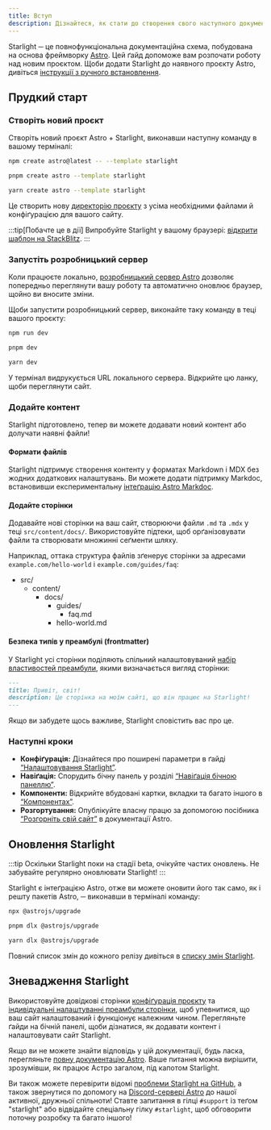 ```yaml
---
title: Вступ
description: Дізнайтеся, як стати до створення свого наступного документаційного сайту зі Starlight від Astro.
---
```



Starlight ─ це повнофункціональна документаційна схема, побудована на основа фреймворку [Astro](https://astro.build).
Цей ґайд допоможе вам розпочати роботу над новим проєктом.
Щоби додати Starlight до наявного проєкту Astro, дивіться [інструкції з ручного встановлення](/uk/manual-setup/).

## Прудкий старт

### Створіть новий проєкт

Створіть новий проєкт Astro + Starlight, виконавши наступну команду в вашому терміналі:

<Tabs>
<TabItem label="npm">

```sh
npm create astro@latest -- --template starlight
```

</TabItem>
<TabItem label="pnpm">

```sh
pnpm create astro --template starlight
```

</TabItem>
<TabItem label="Yarn">

```sh
yarn create astro --template starlight
```

</TabItem>
</Tabs>

Це створить нову [директорію проєкту](/uk/guides/project-structure/) з усіма необхідними файлами й конфіґурацією для вашого сайту.

:::tip[Побачте це в дії]
Випробуйте Starlight у вашому браузері:
[відкрити шаблон на StackBlitz](https://stackblitz.com/github/withastro/starlight/tree/main/examples/basics).
:::

### Запустіть розробницький сервер

Коли працюєте локально, [розробницький сервер Astro](https://docs.astro.build/en/reference/cli-reference/#astro-dev) дозволяє попередньо переглянути вашу роботу та автоматично оновлює браузер, щойно ви вносите зміни.

Щоби запустити розробницький сервер, виконайте таку команду в теці вашого проєкту:

<Tabs>
<TabItem label="npm">

```sh
npm run dev
```

</TabItem>
<TabItem label="pnpm">

```sh
pnpm dev
```

</TabItem>
<TabItem label="Yarn">

```sh
yarn dev
```

</TabItem>
</Tabs>

У термінал видрукується URL локального сервера.
Відкрийте цю ланку, щоби переглянути сайт.

### Додайте контент

Starlight підготовлено, тепер ви можете додавати новий контент або долучати наявні файли!

#### Формати файлів

Starlight підтримує створення контенту у форматах Markdown і MDX без жодних додаткових налаштувань.
Ви можете додати підтримку Markdoc, встановивши експериментальну [інтеґрацію Astro Markdoc](https://docs.astro.build/guides/integrations-guide/markdoc/).

#### Додайте сторінки

Додавайте нові сторінки на ваш сайт, створюючи файли `.md` та `.mdx` у теці `src/content/docs/`.
Використовуйте підтеки, щоб орґанізовувати файли та створювати множинні сеґменти шляху.

Наприклад, оттака структура файлів зґенерує сторінки за адресами `example.com/hello-world` і `example.com/guides/faq`:


<FileTree>

- src/
  - content/
    - docs/
      - guides/
        - faq.md
      - hello-world.md

</FileTree>

#### Безпека типів у преамбулі (frontmatter)

У Starlight усі сторінки поділяють спільний налаштовуваний [набір властивостей преамбули](/uk/reference/frontmatter/), якими визначається вигляд сторінки:

```md
---
title: Привіт, світ!
description: Це сторінка на моїм сайті, що він працює на Starlight!
---
```

Якщо ви забудете щось важливе, Starlight сповістить вас про це.

### Наступні кроки

- **Конфіґурація:** Дізнайтеся про поширені параметри в ґайді [“Налаштовування Starlight”](/uk/guides/customization/).
- **Навіґація:** Спорудить бічну панель у розділі [“Навіґація бічною панеллю”](/uk/guides/sidebar/).
- **Компоненти:** Відкрийте вбудовані картки, вкладки та багато іншого в [“Компонентах”](/uk/components/using-components/).
- **Розгортування:** Опублікуйте власну працю за допомогою посібника [“Розгорніть свій сайт”](https://docs.astro.build/guides/deploy/) в документації Astro.

## Оновлення Starlight

:::tip
Оскільки Starlight поки на стадії beta, очікуйте частих оновлень.
Не забувайте регулярно оновлювати Starlight!
:::

Starlight є інтеґрацією Astro, отже ви можете оновити його так само, як і решту пакетів Astro, ─ виконавши в терміналі команду:

<Tabs>
<TabItem label="npm">

```sh
npx @astrojs/upgrade
```

</TabItem>
<TabItem label="pnpm">

```sh
pnpm dlx @astrojs/upgrade
```

</TabItem>
<TabItem label="Yarn">

```sh
yarn dlx @astrojs/upgrade
```

</TabItem>
</Tabs>

Повний список змін до кожного релізу дивіться в [списку змін Starlight](https://github.com/withastro/starlight/blob/main/packages/starlight/CHANGELOG.md).

## Зневадження Starlight

Використовуйте довідкові сторінки [конфіґурація проєкту](/uk/reference/configuration/) та [індивідуальні налаштуванні преамбули сторінки](/uk/reference/frontmatter/), щоб упевнитися, що ваш сайт налаштований і функціонує належним чином.
Перегляньте ґайди на бічній панелі, щоби дізнатися, як додавати контент і налаштовувати сайт Starlight.

Якщо ви не можете знайти відповідь у цій документації, будь ласка, перегляньте [повну документацію Astro](https://docs.astro.build/).
Ваше питання можна вирішити, зрозумівши, як працює Астро загалом, під капотом Starlight.

Ви також можете перевірити відомі [проблеми Starlight на GitHub](https://github.com/withastro/starlight/issues), а також звернутися по допомогу на [Discord-сервері Astro](https://astro.build/chat/) до нашої активної, дружньої спільноти! Ставте запитання в гілці `#support` із теґом "starlight" або відвідайте спеціальну гілку `#starlight`, щоб обговорити поточну розробку та багато іншого!
